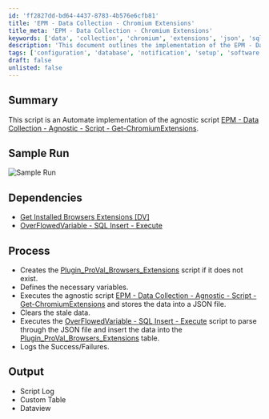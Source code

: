 ```yaml
---
id: 'ff2827dd-bd64-4437-8783-4b576e6cfb81'
title: 'EPM - Data Collection - Chromium Extensions'
title_meta: 'EPM - Data Collection - Chromium Extensions'
keywords: ['data', 'collection', 'chromium', 'extensions', 'json', 'sql', 'logging']
description: 'This document outlines the implementation of the EPM - Data Collection script for gathering data on Chromium extensions. It details the process of creating necessary scripts, executing the agnostic script to collect data, and logging the results for analysis.'
tags: ['configuration', 'database', 'notification', 'setup', 'software']
draft: false
unlisted: false
---
```

## Summary

This script is an Automate implementation of the agnostic script [EPM - Data Collection - Agnostic - Script - Get-ChromiumExtensions](https://proval.itglue.com/DOC-5078775-11791153).

## Sample Run

![Sample Run](../../../static/img/Get-Chromium-Browsers-Extensions/image_1.png)

## Dependencies

- [Get Installed Browsers Extensions [DV]](https://proval.itglue.com/DOC-5078775-11896860)
- [OverFlowedVariable - SQL Insert - Execute](https://proval.itglue.com/DOC-5078775-10546355)

## Process

- Creates the [Plugin_ProVal_Browsers_Extensions](https://proval.itglue.com/DOC-5078775-11896865) script if it does not exist.
- Defines the necessary variables.
- Executes the agnostic script [EPM - Data Collection - Agnostic - Script - Get-ChromiumExtensions](https://proval.itglue.com/DOC-5078775-11791153) and stores the data into a JSON file.
- Clears the stale data.
- Executes the [OverFlowedVariable - SQL Insert - Execute](https://proval.itglue.com/DOC-5078775-10546355) script to parse through the JSON file and insert the data into the [Plugin_ProVal_Browsers_Extensions](https://proval.itglue.com/DOC-5078775-11896865) table.
- Logs the Success/Failures.

## Output

- Script Log
- Custom Table
- Dataview











